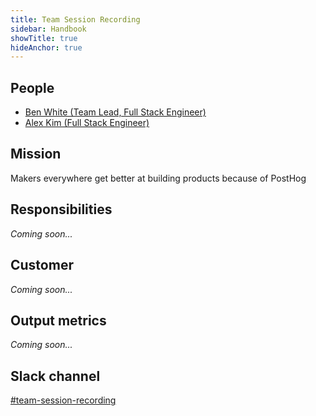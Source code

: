 ```yaml
---
title: Team Session Recording
sidebar: Handbook
showTitle: true
hideAnchor: true
---
```


## People

- [Ben White (Team Lead, Full Stack Engineer)](/handbook/company/team/#ben-white-full-stack-engineer)
- [Alex Kim (Full Stack Engineer)](/handbook/company/team/#alex-kim-full-stack-engineer)

## Mission

Makers everywhere get better at building products because of PostHog

## Responsibilities

_Coming soon..._

## Customer

_Coming soon..._

## Output metrics

_Coming soon..._

## Slack channel

[#team-session-recording](https://posthog.slack.com/messages/team-session-recording)
